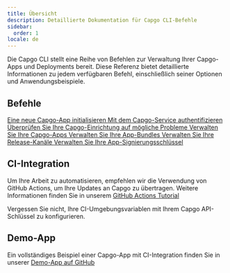 ```yaml
---
title: Übersicht
description: Detaillierte Dokumentation für Capgo CLI-Befehle
sidebar:
  order: 1
locale: de
---
```



Die Capgo CLI stellt eine Reihe von Befehlen zur Verwaltung Ihrer Capgo-Apps und Deployments bereit. Diese Referenz bietet detaillierte Informationen zu jedem verfügbaren Befehl, einschließlich seiner Optionen und Anwendungsbeispiele.

## Befehle

<CardGrid stagger>
  <a href="/init/">
    <Card title="init" icon="rocket">
      Eine neue Capgo-App initialisieren
    </Card>
  </a>

  <a href="/login/">
    <Card title="login" icon="approve-check">
      Mit dem Capgo-Service authentifizieren
    </Card>
  </a>

  <a href="/doctor/">
    <Card title="doctor" icon="approve-check-circle">
      Überprüfen Sie Ihre Capgo-Einrichtung auf mögliche Probleme
    </Card>
  </a>

  <a href="/app/">
    <Card title="app" icon="seti:default">
      Verwalten Sie Ihre Capgo-Apps
    </Card>
  </a>

  <a href="/bundle/">
    <Card title="bundle" icon="seti:html">
      Verwalten Sie Ihre App-Bundles
    </Card>
  </a>

  <a href="/channel/">
    <Card title="channel" icon="seti:git">
      Verwalten Sie Ihre Release-Kanäle
    </Card>
  </a>

  <a href="/key/">
    <Card title="key" icon="seti:lock">
      Verwalten Sie Ihre App-Signierungsschlüssel
    </Card>
  </a>
</CardGrid>

## CI-Integration

Um Ihre Arbeit zu automatisieren, empfehlen wir die Verwendung von GitHub Actions, um Ihre Updates an Capgo zu übertragen. Weitere Informationen finden Sie in unserem [GitHub Actions Tutorial](https://capgoapp/blog/automatic-build-and-release-with-github-actions/)

Vergessen Sie nicht, Ihre CI-Umgebungsvariablen mit Ihrem Capgo API-Schlüssel zu konfigurieren.

## Demo-App

Ein vollständiges Beispiel einer Capgo-App mit CI-Integration finden Sie in unserer [Demo-App auf GitHub](https://githubcom/Cap-go/demo-app/)